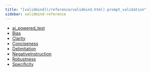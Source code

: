 ```yaml
---
title: "[validmind](/reference/validmind.html).prompt_validation"
sidebar: validmind-reference
---
```


- [ai_powered_test](prompt_validation/ai_powered_test.qmd)
- [Bias](prompt_validation/Bias.qmd)
- [Clarity](prompt_validation/Clarity.qmd)
- [Conciseness](prompt_validation/Conciseness.qmd)
- [Delimitation](prompt_validation/Delimitation.qmd)
- [NegativeInstruction](prompt_validation/NegativeInstruction.qmd)
- [Robustness](prompt_validation/Robustness.qmd)
- [Specificity](prompt_validation/Specificity.qmd)
